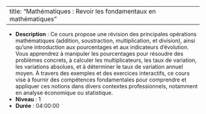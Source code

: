
---
title: "Mathématiques : Revoir les fondamentaux en mathématiques"
---


- **Description** : Ce cours propose une révision des principales opérations mathématiques (addition, soustraction, multiplication, et division), ainsi qu’une introduction aux pourcentages et aux indicateurs d’évolution. Vous apprendrez à manipuler les pourcentages pour résoudre des problèmes concrets, à calculer les multiplicateurs, les taux de variation, les variations absolues, et à déterminer le taux de variation annuel moyen. À travers des exemples et des exercices interactifs, ce cours vise à fournir des compétences fondamentales pour comprendre et appliquer ces notions dans divers contextes professionnels, notamment en analyse économique ou statistique.
- **Niveau** : 1
- **Durée** : 04:00:00
